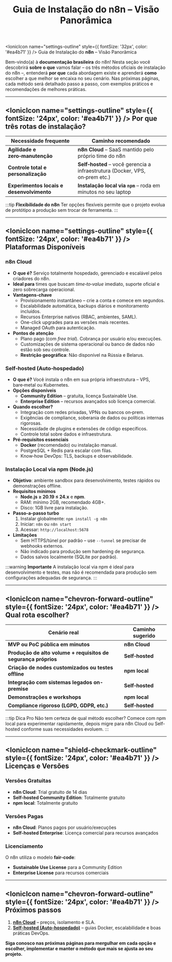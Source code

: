 ﻿---
sidebar_position: 1
title: Guia de Instalação do n8n – Visão Panorâmica
description: Visão geral dos métodos de instalação do n8n e como escolher a melhor opção
slug: /primeiros-passos/guia-instalacao
keywords: [n8n, instalação, cloud, self-hosted, npm, docker, guia]
---

<IonicIcon name="settings-outline" style={{ fontSize: '32px', color: '#ea4b71' }} /> Guia de Instalação do **n8n** – Visão Panorâmica

Bem-vindo(a) à **documentação brasileira** do n8n! Nesta seção você descobrirá **sobre o que** vamos falar – os três métodos oficiais de instalação do n8n –, entenderá **por que** cada abordagem existe e aprenderá **como** escolher a que melhor se encaixa no seu cenário. Nas próximas páginas, cada método será detalhado passo a passo, com exemplos práticos e recomendações de melhores práticas.

---

## <IonicIcon name="settings-outline" style={{ fontSize: '24px', color: '#ea4b71' }} /> Por que três rotas de instalação?

| Necessidade frequente                     | Caminho recomendado                                                          |
| ----------------------------------------- | ---------------------------------------------------------------------------- |
| **Agilidade e zero‑manutenção**           | **n8n Cloud** – SaaS mantido pelo próprio time do n8n                        |
| **Controle total e personalização**       | **Self‑hosted** – você gerencia a infraestrutura (Docker, VPS, on‑prem etc.) |
| **Experimentos locais e desenvolvimento** | **Instalação local via `npm`** – roda em minutos no seu laptop               |

:::tip **Flexibilidade do n8n**
Ter opções flexíveis permite que o projeto evolua de protótipo a produção sem trocar de ferramenta.
:::

---

## <IonicIcon name="settings-outline" style={{ fontSize: '24px', color: '#ea4b71' }} /> Plataformas Disponíveis

### n8n Cloud

* **O que é?** Serviço totalmente hospedado, gerenciado e escalável pelos criadores do n8n.
* **Ideal para** times que buscam *time‑to‑value* imediato, suporte oficial e zero sobrecarga operacional.
* **Vantagens‑chave**
  * Provisionamento instantâneo – crie a conta e comece em segundos.
  * Escalabilidade automática, backups diários e monitoramento incluídos.
  * Recursos Enterprise nativos (RBAC, ambientes, SAML).
  * One-click upgrades para as versões mais recentes.
  * Managed OAuth para autenticação.
* **Pontos de atenção**
  * Plano pago (com *free trial*). Cobrança por usuário e/ou execuções.
  * Customizações de sistema operacional ou banco de dados não estão sob seu controle.
  * **Restrição geográfica**: Não disponível na Rússia e Belarus.

### Self‑hosted (Auto‑hospedado)

* **O que é?** Você instala o n8n em sua própria infraestrutura – VPS, bare‑metal ou Kubernetes.
* **Opções disponíveis**
  * **Community Edition** – gratuita, licença Sustainable Use.
  * **Enterprise Edition** – recursos avançados sob licença comercial.
* **Quando escolher?**
  * Integração com redes privadas, VPNs ou bancos on‑prem.
  * Exigências de compliance, soberania de dados ou políticas internas rigorosas.
  * Necessidade de plugins e extensões de código específicos.
  * Controle total sobre dados e infraestrutura.
* **Pré‑requisitos essenciais**
  * **Docker** (recomendado) ou instalação manual.
  * PostgreSQL + Redis para escalar com filas.
  * Know‑how DevOps: TLS, backups e observabilidade.

### Instalação Local via **npm** (Node.js)

* **Objetivo**: ambiente sandbox para desenvolvimento, testes rápidos ou demonstrações offline.
* **Requisitos mínimos**
  * **Node.js ≥ 20.19 ≤ 24.x** e **npm**.
  * RAM: mínimo 2GB, recomendado 4GB+.
  * Disco: 1GB livre para instalação.
* **Passo‑a‑passo turbo**
  1. Instalar globalmente: `npm install -g n8n`
  2. Iniciar: `n8n` ou `n8n start`
  3. Acessar: `http://localhost:5678`
* **Limitações**
  * Sem HTTPS/túnel por padrão – use `--tunnel` se precisar de webhooks externos.
  * Não indicado para produção sem hardening de segurança.
  * Dados salvos localmente (SQLite por padrão).

:::warning **Importante**
A instalação local via npm é ideal para desenvolvimento e testes, mas não é recomendada para produção sem configurações adequadas de segurança.
:::

---

## <IonicIcon name="chevron-forward-outline" style={{ fontSize: '24px', color: '#ea4b71' }} /> Qual rota escolher?

| Cenário real                                                   | Caminho sugerido |
| -------------------------------------------------------------- | ---------------- |
| **MVP ou PoC pública em minutos**                              | **n8n Cloud**    |
| **Produção de alto volume + requisitos de segurança próprios** | **Self‑hosted**  |
| **Criação de nodes customizados ou testes offline**            | **npm local**    |
| **Integração com sistemas legados on-premise**                 | **Self‑hosted**  |
| **Demonstrações e workshops**                                  | **npm local**    |
| **Compliance rigoroso (LGPD, GDPR, etc.)**                     | **Self‑hosted**  |

:::tip Dica Pro
Não tem certeza de qual método escolher? Comece com npm local para experimentar rapidamente, depois migre para n8n Cloud ou Self-hosted conforme suas necessidades evoluem.
:::

---

## <IonicIcon name="shield-checkmark-outline" style={{ fontSize: '24px', color: '#ea4b71' }} /> Licenças e Versões

### Versões Gratuitas

* **n8n Cloud**: Trial gratuito de 14 dias
* **Self-hosted Community Edition**: Totalmente gratuito
* **npm local**: Totalmente gratuito

### Versões Pagas

* **n8n Cloud**: Planos pagos por usuário/execuções
* **Self-hosted Enterprise**: Licença comercial para recursos avançados

### Licenciamento

O n8n utiliza o modelo **fair-code**:
* **Sustainable Use License** para a Community Edition
* **Enterprise License** para recursos comerciais

---

## <IonicIcon name="chevron-forward-outline" style={{ fontSize: '24px', color: '#ea4b71' }} /> Próximos passos

1. **[n8n Cloud](./instalacao-cloud)** – preços, isolamento e SLA.
2. **[Self-hosted (Auto-hospedado)](./instalacao-self-hosted)** – guias Docker, escalabilidade e boas práticas DevOps.

<div style={{fontSize: '1.2em', fontWeight: 'bold', margin: '2rem 0', padding: '1rem', borderLeft: '4px solid #ea4b71', backgroundColor: '#f8f9fa'}}>

**Siga conosco nas próximas páginas para mergulhar em cada opção e escolher, implementar e manter o método que mais se ajusta ao seu projeto.**

</div>


